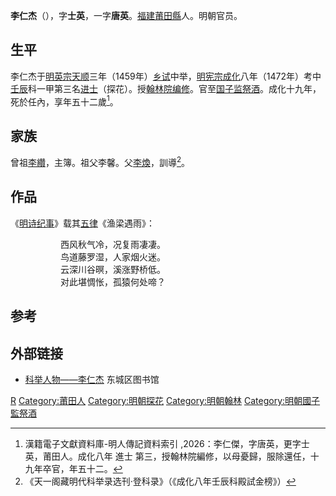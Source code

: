{{Otheruses|other=名为李士英的其他人物|李士英}}

'''李仁杰'''（{{bd|1431年||1483年|catIdx=L李}}），字'''士英'''，一字'''唐英'''。[[福建|福建]][[莆田縣|莆田縣]]人。明朝官员。

==生平==
李仁杰于[[明英宗|明英宗]][[天顺_(明英宗)|天顺]]三年（1459年）[[乡试|乡试]]中举，[[明宪宗|明宪宗]][[成化|成化]]八年（1472年）考中[[壬辰|壬辰]]科一甲第三名[[进士|进士]]（探花）。授[[翰林院|翰林院]][[编修|编修]]。官至[[国子监|国子监]][[祭酒|祭酒]]。成化十九年，死於任內，享年五十二歲<ref>漢籍電子文獻資料庫-明人傳記資料索引 ,2026：李仁傑，字唐英，更字士英，莆田人。成化八年 進士 第三，授翰林院編修，以母憂歸，服除還任，十九年卒官，年五十二。</ref>。

==家族==
曾祖[[李纘|李纘]]，主簿。祖父李馨。父[[李煥|李煥]]，訓導<ref>《天一阁藏明代科举录选刊·登科录》（《成化八年壬辰科殿試金榜》）</ref>。

==作品==
《[[明诗纪事|明诗纪事]]》载其[[五律|五律]]《渔梁遇雨》：

::西风秋气冷，况复雨凄凄。
::鸟道藤罗湿，人家烟火迷。
::云深川谷暝，溪涨野桥低。
::对此堪惆怅，孤猿何处啼？

==参考==
{{reflist}}

== 外部链接 ==
* [http://www.bjdclib.com/subdb/exam/examperson/200909/t20090901_27284.html 科举人物——李仁杰] {{Wayback|url=http://www.bjdclib.com/subdb/exam/examperson/200909/t20090901_27284.html |date=20190518225646 }} 东城区图书馆

{{成化八年壬辰科殿試金榜}}

{{Authority control}}

{{DEFAULTSORT:Li李}}
[[Category:李姓|R]]
[[Category:莆田人|Category:莆田人]]
[[Category:明朝探花|Category:明朝探花]]
[[Category:明朝翰林|Category:明朝翰林]]
[[Category:明朝國子監祭酒|Category:明朝國子監祭酒]]


{{明朝人物小作品}}